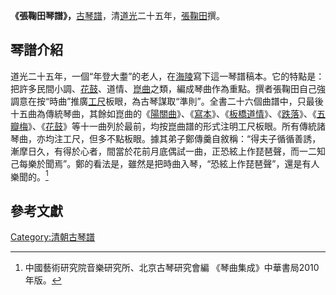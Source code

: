 '''《張鞠田琴譜》，'''[[古琴譜|古琴譜]]，清[[道光|道光]]二十五年，[[張鞠田|張鞠田]]撰。

==琴譜介紹==
道光二十五年，一個“年登大耋”的老人，在[[海陵|海陵]]寫下這一琴譜稿本。它的特點是：把許多民間小調、[[花鼓|花鼓]]、道情、[[崑曲|崑曲]]之類，編成琴曲作為重點。撰者張鞠田自己強調意在按“時曲”推廣[[工尺|工尺]]板眼，為古琴謀取“準則”。全書二十六個曲譜中，只最後十五曲為傳統琴曲，其餘如崑曲的《[[陽關曲|陽關曲]]》、《[[寫本|寫本]]》、《[[板橋道情|板橋道情]]》、《[[跌落|跌落]]》、《[[五瓣梅|五瓣梅]]》、《[[花鼓|花鼓]]》等十一曲列於最前，均按崑曲譜的形式注明工尺板眼。所有傳統諸琴曲，亦均注工尺，但多不點板眼。據其弟子鄭傳羹自敘稱：“得夫子循循善誘，漸摩日久，有得於心者，間當於花前月底偶試一曲，正恐絃上作琵琶聲，而一二知己每樂於聞焉”。鄭的看法是，雖然是把時曲入琴，“恐絃上作琵琶聲”，還是有人樂聞的。<ref>中國藝術研究院音樂研究所、北京古琴研究會編 《琴曲集成》中華書局2010年版。</ref>

==參考文獻==

[[Category:清朝古琴譜|Category:清朝古琴譜]]